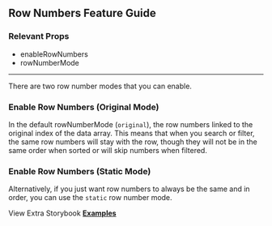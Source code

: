 
<Head>
  <title>Material React Table Docs - Row Numbers Feature Guide</title>
</Head>

## Row Numbers Feature Guide

### Relevant Props

- enableRowNumbers
- rowNumberMode

---

There are two row number modes that you can enable.

### Enable Row Numbers (Original Mode)

In the default rowNumberMode (`original`), the row numbers linked to the original index of the data array. This means that when you search or filter, the same row numbers will stay with the row, though they will not be in the same order when sorted or will skip numbers when filtered.

<OriginalExample />

### Enable Row Numbers (Static Mode)

Alternatively, if you just want row numbers to always be the same and in order, you can use the `static` row number mode.

<StaticExample />

View Extra Storybook **[Examples](https://www.material-react-table.dev/?path=/story/features-row-number-examples)**
